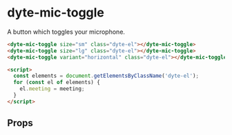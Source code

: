 # dyte-mic-toggle

A button which toggles your microphone.

```html
<dyte-mic-toggle size="sm" class="dyte-el"></dyte-mic-toggle>
<dyte-mic-toggle size="lg" class="dyte-el"></dyte-mic-toggle>
<dyte-mic-toggle variant="horizontal" class="dyte-el"></dyte-mic-toggle>

<script>
  const elements = document.getElementsByClassName('dyte-el');
  for (const el of elements) {
    el.meeting = meeting;
  }
</script>
```

## Props

<PropsTable of="dyte-mic-toggle" />
